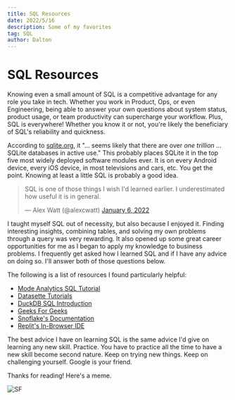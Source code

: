 ```yaml
---
title: SQL Resources
date: 2022/5/16
description: Some of my favorites
tag: SQL
author: Dalton
---
```


# SQL Resources

Knowing even a small amount of SQL is a competitive advantage for any role you take in tech. Whether you work in Product, Ops, or even Engineering, being able to answer your own questions about system status, product usage, or team productivity can supercharge your workflow. Plus, SQL is everywhere! Whether you know it or not, you're likely the beneficiary of SQL's reliability and quickness. 

According to [sqlite.org](https://www.sqlite.org/mostdeployed.html), it "... seems likely that there are over 
_one trillion_ ... SQLite databases in active use." This probably places SQLite it in the top five most widely deployed software modules ever. It is on every Android device, every iOS device, in most televisions and cars, etc. You get the point. Knowing at least a little SQL is probably a good idea.

> SQL is one of those things I wish I'd learned earlier. I underestimated how useful it is in general.
> 
> — Alex Watt (@alexcwatt) [January 6, 2022](https://twitter.com/alexcwatt/status/1479229076984508420)

I taught myself SQL out of necessity, but also because I enjoyed it. Finding interesting insights, combining tables, and solving my own problems through a query was very rewarding. It also opened up some great career opportunities for me as I began to apply my knowledge to business problems. I frequently get asked how I learned SQL and if I have any advice on doing so. I'll answer both of those questions below. 

The following is a list of resources I found particularly helpful:

- [Mode Analytics SQL Tutorial](https://mode.com/sql-tutorial/)
- [Datasette Tutorials](https://datasette.io/tutorials/learn-sql)
- [DuckDB SQL Introduction](https://duckdb.org/docs/sql/introduction)
- [Geeks For Geeks](https://www.geeksforgeeks.org/sql-tutorial/?ref=gcse)
- [Snoflake's Documentation](https://docs.snowflake.com/en/)
- [Replit's In-Browser IDE](https://replit.com/languages/sqlite)

The best advice I have on learning SQL is the same advice I'd give on learning any new skill. Practice. You have to practice all the time to have a new skill become second nature. Keep on trying new things. Keep on challenging yourself. Google is your friend.

Thanks for reading! Here's a meme. 


<Image
  src="/images/IMG_6299.PNG"
  alt="SF"
  width={1125}
  height={633}
  priority
  className="next-image"
/>

